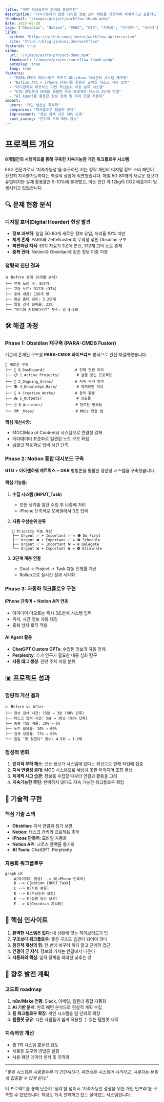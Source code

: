 ```yaml
---
title: "개인 워크플로우 최적화 프로젝트"
description: "지속가능하지 않은 디지털 정보 소비 패턴을 개선하여 체계적이고 효율적인 개인 지식관리 워크플로우를 구축"
thumbnail: "/images/project/workflow-thumb.webp"
date: 2025-06-28
tags: ["Obsidian", "Notion", "PARA", "GTD", "자동화", "지식관리", "생산성"]
links:
  github: "https://github.com/jinmini/workflow-optimization"
  site: "https://blog.jinmini.dev/workflow"
featured: true
video:
  url: "/videos/astro-project-demo.mp4"
  thumbnail: "/images/project/workflow-thumb.webp"
  autoplay: true
  loop: true
features:
  - "PARA-CMDS 하이브리드 구조로 Obsidian 지식관리 시스템 재구축"
  - "Notion API + iPhone 단축어를 활용한 모바일 태스크 자동 입력"
  - "아이젠하워 매트릭스 기반 우선순위 자동 분류 시스템"
  - "GTD 방법론과 OKR을 결합한 목표-프로젝트-태스크 3단계 연결"
  - "AI Agent를 활용한 정보 정제 및 지식 연결 자동화"
impact:
  users: "개인 생산성 최적화"
  companies: "워크플로우 템플릿 공유"
  improvement: "정보 검색 시간 80% 단축"
  cost_saving: "인지적 부하 90% 감소"
---
```


# 프로젝트 개요

**8개월간의 시행착오를 통해 구축한 지속가능한 개인 워크플로우 시스템**

ESG 전문가로서 '지속가능성'을 추구하던 저는 정작 개인의 디지털 정보 소비 패턴이 완전히 지속불가능하다는 역설적 상황에 직면했습니다. 매일 50-80개의 새로운 정보가 유입되지만 실제 활용률은 5-10%에 불과했고, 이는 연간 약 12kg의 CO2 배출까지 발생시키고 있었습니다.

## 🔍 문제 현황 분석

### 디지털 호더(Digital Hoarder) 현상 발견

- **정보 과부하**: 일일 50-80개 새로운 정보 유입, 처리율 10% 미만
- **체계 혼재**: PARA와 Zettelkasten이 무작정 섞인 Obsidian 구조
- **파편화된 지식**: ESG 자료가 3곳에 분산, 312개 고아 노트 존재
- **중복 관리**: Notion과 Obsidian에 같은 정보 이중 저장

### 정량적 진단 결과

```
📊 Before 상태 (6개월 분석)
├── 전체 노트 수: 847개
├── 고아 노트: 312개 (37%)
├── 중복 내용: 156개 쌍
├── 평균 폴더 깊이: 3.2단계
├── 일일 검색 실패율: 23%
└── "어디에 저장했더라?" 횟수: 일 4-5회
```

## 🛠️ 해결 과정

### Phase 1: Obsidian 재구축 (PARA-CMDS Fusion)

기존의 혼재된 구조를 **PARA-CMDS 하이브리드** 방식으로 완전 재설계했습니다.

```
📁 새로운 구조
├── 🎯 0_Dashboard/              # 전체 현황 파악
├── 📋 1_Active_Projects/        # 실행 중인 프로젝트
├── 🌱 2_Ongoing_Areas/          # 지속 관리 영역
├── 📚 3_Knowledge_Base/         # 체계화된 지식
├── 🎨 4_Creative_Works/         # 창작 활동
├── 📤 5_Outputs/                # 산출물
├── 🗄️ 6_Archives/               # 완료된 항목들
└── 🗺️ _Maps/                   # MOCs 연결 맵
```

**핵심 개선사항:**
- MOC(Map of Contents) 시스템으로 연결성 강화
- 메타데이터 표준화로 일관된 노트 구조 확립
- 템플릿 자동화로 입력 시간 단축

### Phase 2: Notion 통합 대시보드 구축

**GTD + 아이젠하워 매트릭스 + OKR** 방법론을 통합한 생산성 시스템을 구축했습니다.

#### 핵심 기능들:

1. **수집 시스템 (INPUT_Task)**
   - 모든 생각을 일단 수집 후 나중에 처리
   - iPhone 단축어로 모바일에서 3초 입력

2. **자동 우선순위 분류**
   ```
   🎯 Priority 자동 계산
   ├── Urgent ✅ + Important ✅ = ❶ Do First
   ├── Urgent ❌ + Important ✅ = ❷ Schedule
   ├── Urgent ✅ + Important ❌ = ❃ Delegate
   └── Urgent ❌ + Important ❌ = ❹ Eliminate
   ```

3. **3단계 계층 연결**
   - Goal → Project → Task 자동 진행률 계산
   - Rollup으로 실시간 성과 시각화

### Phase 3: 자동화 워크플로우 구현

#### iPhone 단축어 + Notion API 연동
- 아이디어 떠오르는 즉시 3초만에 시스템 입력
- 위치, 시간 정보 자동 태깅
- 중복 방지 로직 적용

#### AI Agent 활용
- **ChatGPT Custom GPTs**: 수집된 정보의 자동 정제
- **Perplexity**: 추가 연구가 필요한 내용 심화 탐구
- **자동 태그 생성**: 관련 주제 자동 분류

## 📊 프로젝트 성과

### 정량적 개선 결과

```
📈 Before vs After
├── 정보 검색 시간: 15분 → 3분 (80% 단축)
├── 태스크 입력 시간: 5분 → 30초 (90% 단축)
├── 중복 학습 비율: 30% → 5%
├── 노트 활용률: 10% → 60%
├── 검색 성공률: 77% → 89%
└── 일일 "못 찾겠다" 횟수: 4-5회 → 1-2회
```

### 정성적 변화

1. **인지적 부하 해소**: 모든 정보가 시스템에 있다는 확신으로 현재 작업에 집중
2. **지식 연결성 증대**: MOC 시스템으로 예상치 못한 아이디어 조합 발생
3. **체계적 사고 습관**: 정보를 수집할 때부터 연결과 활용을 고려
4. **지속가능한 루틴**: 완벽하지 않아도 지속 가능한 워크플로우 확립

## 🔧 기술적 구현

### 핵심 기술 스택

- **Obsidian**: 지식 연결과 장기 보관
- **Notion**: 태스크 관리와 프로젝트 추적
- **iPhone 단축어**: 모바일 자동화
- **Notion API**: 크로스 플랫폼 동기화
- **AI Tools**: ChatGPT, Perplexity

### 자동화 워크플로우

```mermaid
graph LR
    A[아이디어 발생] --> B[iPhone 단축어]
    B --> C[Notion INPUT_Task]
    C --> D[자동 분류]
    D --> E[우선순위 설정]
    E --> F[실행 또는 보관]
    F --> G[Obsidian 지식화]
```

## 🎯 핵심 인사이트

1. **완벽한 시스템은 없다**: 내 상황에 맞는 하이브리드가 답
2. **구조보다 워크플로우**: 좋은 구조도 습관이 되어야 의미
3. **점진적 개선의 힘**: 한 번에 바꾸려 하지 말고 단계적 접근
4. **연결이 곧 지식**: 정보의 가치는 연결에서 나온다
5. **자동화의 핵심**: 입력 장벽을 최대한 낮추는 것

## 🚀 향후 발전 계획

### 고도화 roadmap

1. **n8n/Make 연동**: Slack, 이메일, 캘린더 통합 자동화
2. **AI 기반 분석**: 완료 패턴 분석으로 현실적 계획 수립
3. **팀 워크플로우 확장**: 개인 시스템을 팀 단위로 확장
4. **템플릿 공유**: 다른 사람들이 쉽게 적용할 수 있는 템플릿 제작

### 지속적인 개선

- 월 1회 시스템 효율성 검토
- 새로운 도구와 방법론 실험
- 사용 패턴 데이터 분석 및 최적화

---

*"좋은 시스템은 사용할수록 더 간단해진다. 복잡성은 시스템이 처리하고, 사용자는 본질에 집중할 수 있게 된다."*

이 프로젝트를 통해 단순히 '정리'를 넘어서 '지속가능한 성장을 위한 개인 인프라'를 구축할 수 있었습니다. 지금도 계속 진화하고 있는 살아있는 시스템입니다. 